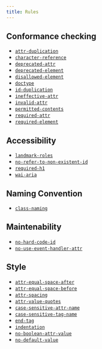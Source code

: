 ```yaml
---
title: Rules
---
```


## Conformance checking

- [`attr-duplication`](/rules/attr-duplication)
- [`character-reference`](/rules/character-reference)
- [`deprecated-attr`](/rules/deprecated-attr)
- [`deprecated-element`](/rules/deprecated-element)
- [`disallowed-element`](/rules/disallowed-element)
- [`doctype`](/rules/doctype)
- [`id-duplication`](/rules/id-duplication)
- [`ineffective-attr`](/rules/ineffective-attr)
- [`invalid-attr`](/rules/invalid-attr)
- [`permitted-contents`](/rules/permitted-contents)
- [`required-attr`](/rules/required-attr)
- [`required-element`](/rules/required-element)

## Accessibility

- [`landmark-roles`](/rules/landmark-roles)
- [`no-refer-to-non-existent-id`](/rules/no-refer-to-non-existent-id)
- [`required-h1`](/rules/required-h1)
- [`wai-aria`](/rules/wai-aria)

## Naming Convention

- [`class-naming`](/rules/class-naming)

## Maintenability

- [`no-hard-code-id`](/rules/no-hard-code-id)
- [`no-use-event-handler-attr`](/rules/no-use-event-handler-attr)

## Style

- [`attr-equal-space-after`](/rules/attr-equal-space-after)
- [`attr-equal-space-before`](/rules/attr-equal-space-before)
- [`attr-spacing`](/rules/attr-spacing)
- [`attr-value-quotes`](/rules/attr-value-quotes)
- [`case-sensitive-attr-name`](/rules/case-sensitive-attr-name)
- [`case-sensitive-tag-name`](/rules/case-sensitive-tag-name)
- [`end-tag`](/rules/end-tag)
- [`indentation`](/rules/indentation)
- [`no-boolean-attr-value`](/rules/no-boolean-attr-value)
- [`no-default-value`](/rules/no-default-value)
